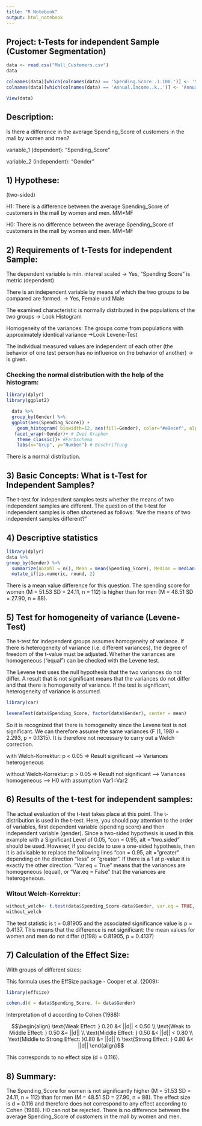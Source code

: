 ```yaml
---
title: "R Notebook"
output: html_notebook
---
```

## Project: t-Tests for independent Sample (Customer Segmentation)

```r
data <- read.csv("Mall_Customers.csv")
data
```

```r
colnames(data)[which(colnames(data) == 'Spending.Score..1.100.')] <- 'Spending_Score'
colnames(data)[which(colnames(data) == 'Annual.Income..k..')] <- 'Annual_Income'
```

```r
View(data)
```


## Description:

Is there a difference in the average Spending_Score of customers in the mall by women and men?

variable_1 (dependent): "Spending_Score"

variable_2 (independent): "Gender"

## 1) Hypothese:

(two-sided)

H1: There is a difference between the average Spending_Score of customers in the mall by women and men. MM≠MF

H0: There is no difference between the average Spending_Score of customers in the mall by women and men. MM=MF

## 2) Requirements of t-Tests for independent Sample:

The dependent variable is min. interval scaled -> Yes, "Spending Score" is metric  (dependent)

There is an independent variable by means of which the two groups to be compared are formed. -> Yes, Female und Male

The examined characteristic is normally distributed in the populations of the two groups -> Look Histogram

Homogeneity of the variances: The groups come from populations with approximately identical variance ->Look Levene-Test

The individual measured values are independent of each other (the behavior of one test person has no influence on the behavior of another) -> is given.

### Checking the normal distribution with the help of the histogram:

```r
library(dplyr)
library(ggplot2)

  data %>%
  group_by(Gender) %>%
  ggplot(aes(Spending_Score)) + 
    geom_histogram( binwidth=12, aes(fill=Gender), color="#e9ecef", alpha=0.7 ) + # Erstelle ein Histogramm, Unterteilung, Farbe + Transparenz
   facet_wrap(~Gender)+ # Zwei Graphen
    theme_classic()+ #Farbschema
    labs(x="Grup", y="Number") # Beschriftung
```

There is a normal distribution.

## 3) Basic Concepts: What is t-Test for Independent Samples?

The t-test for independent samples tests whether the means of two independent samples are different. The question of the t-test for independent samples is often shortened as follows: "Are the means of two independent samples different?"

## 4) Descriptive statistics

```r
library(dplyr)
data %>%
group_by(Gender) %>%
  summarize(Anzahl = n(), Mean = mean(Spending_Score), Median = median(Spending_Score), SD = sd(Spending_Score)) %>%
  mutate_if(is.numeric, round, 2)
```
There is a mean value difference for this question. The spending score for women (M = 51.53 SD = 24.11, n = 112)  is higher than for men (M = 48.51 SD = 27.90, n = 88).

## 5) Test for homogeneity of variance (Levene-Test)

The t-test for independent groups assumes homogeneity of variance. If there is heterogeneity of variance (i.e. different variances), the degree of freedom of the t-value must be adjusted. Whether the variances are homogeneous (“equal”) can be checked with the Levene test.

The Levene test uses the null hypothesis that the two variances do not differ. A result that is not significant means that the variances do not differ and that there is homogeneity of variance. If the test is significant, heterogeneity of variance is assumed.

```r
library(car)

leveneTest(data$Spending_Score, factor(data$Gender), center = mean)
```

So it is recognized that there is homogeneity since the Levene test is not significant. We can therefore assume the same variances (F (1, 198) = 2.293, p = 0.1315). It is therefore not necessary to carry out a Welch correction.

with Welch-Korrektur: p < 0.05 => Result significant –> Variances heterogeneous

without Welch-Korrektur: p > 0.05 => Result not significant –> Variances homogeneous –> H0 with assumption Var1=Var2

## 6) Results of the t-test for independent samples:

The actual evaluation of the t-test takes place at this point. The t-distribution is used in the t-test. Here, you should pay attention to the order of variables, first  dependent variable (spending score) and then independent variable (gender). Since a two-sided hypothesis is used in this example with a Significant Level of 0.05, "con = 0.95, alt = "two.sided" should be used. However, if you decide to use a one-sided hypothesis, then it is advisable to replace the following lines "con = 0.95, alt = "greater" depending on the direction "less" or "greater". If there is a 1 at p-value it is exactly the other direction. “Var.eq = True” means that the variances are homogeneous (equal), or “Var.eq = False” that the variances are heterogeneous.

### Witout Welch-Korrektur:

```r
without_welch<- t.test(data$Spending_Score~data$Gender, var.eq = TRUE, con= 0.95, alt = "two.sided")
without_welch
```
The test statistic is t = 0.81905 and the associated significance value is p = 0.4137. This means that the difference is not significant: the mean values for women and men do not differ (t(198) = 0.81905, p = 0.4137)

## 7) Calculation of the Effect Size:

With groups of different sizes:

This formula uses the EffSize package - Cooper et al. (2009):

```r
library(effsize)

cohen.d(d = data$Spending_Score, f= data$Gender)
```
Interpretation of d according to Cohen (1988):

$$\begin{align}
\text{Weak Effect: } 0.20 &< ||d|| < 0.50             \\
\text{Weak to Middle Effect: } 0.50 &= ||d||      \\
\text{Middle Effect: } 0.50 &< ||d|| < 0.80             \\
\text{Middle to Strong Effect: }0.80 &= ||d||         \\
\text{Strong Effect: } 0.80 &< ||d||        
\end{align}$$

This corresponds to no effect size (d = 0.116). 

## 8) Summary:

The Spending_Score for women is not significantly higher (M = 51.53 SD = 24.11, n = 112) than for men (M = 48.51 SD = 27.90, n = 88). The effect size is d = 0.116 and therefore does not correspond to any effect according to Cohen (1988). H0 can not be rejected. There is no difference between the average Spending_Score of customers in the mall by women and men.
